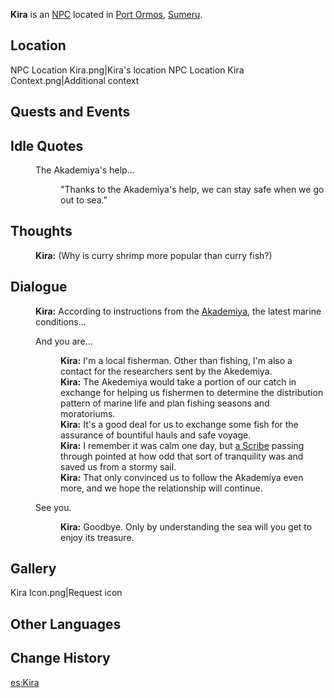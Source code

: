 {{Character Infobox
|type             = NPC
|image            = NPC Kira.png
|realname         = 
|region           = Sumeru
|affiliation      = 
|title            = Fisherman

|ancestry         = <!-- Clan/family -->
|father           = 
|mother           = 
|spouse           = 
|sibling          = 
|child            = 
|relative         = 

|voiceEN          = 
|voiceCN          = 
|voiceJP          = 
|dialoguereward   = 
}}
'''Kira''' is an [[NPC]] located in [[Port Ormos]], [[Sumeru]].
<!--
Following a certain dialogue branch for the first time gives the player AMOUNT_AS_WORD [[Item]].
-->
==Location==
<gallery>
NPC Location Kira.png|Kira's location
NPC Location Kira Context.png|Additional context
</gallery>
<!--
==Profile==
''(To be added.)''

===Personality===
''(To be added.)''

===Appearance===
''(To be added.)''
-->
==Quests and Events==
{{Quests and Events}}

==Idle Quotes==
{{Dialogue start}}
: {{DIcon|Idle}} The Akademiya's help...
:: {{A|VO Kira 01.ogg}} "Thanks to the Akademiya's help, we can stay safe when we go out to sea."
{{Dialogue end}}

==Thoughts==
{{All Schemes to Know Explanation|name=Kira}}
{{Dialogue start}}
:{{A|VO Kira All Schemes to Know 01.ogg}} '''Kira:''' (Why is curry shrimp more popular than curry fish?)
{{Dialogue end}}

==Dialogue==
{{Dialogue start}}
:'''Kira:''' According to instructions from the [[Akademiya]], the latest marine conditions...
:{{DIcon}} And you are...
::'''Kira:''' I'm a local fisherman. Other than fishing, I'm also a contact for the researchers sent by the Akedemiya.
::'''Kira:''' The Akedemiya would take a portion of our catch in exchange for helping us fishermen to determine the distribution pattern of marine life and plan fishing seasons and moratoriums.
::'''Kira:''' It's a good deal for us to exchange some fish for the assurance of bountiful hauls and safe voyage.
::'''Kira:''' I remember it was calm one day, but [[Alhaitham|a Scribe]] passing through pointed at how odd that sort of tranquility was and saved us from a stormy sail.
::'''Kira:''' That only convinced us to follow the Akademiya even more, and we hope the relationship will continue.
:{{DIcon}} See you.
::'''Kira:''' Goodbye. Only by understanding the sea will you get to enjoy its treasure.
{{Dialogue end}}
<!--
==Trivia==
* 
-->
==Gallery==
<gallery>
Kira Icon.png|Request icon
</gallery>

==Other Languages==
{{Other Languages
|default_hidden = 1
|en      = Kira
|zhs     = 奇拉
|zhs_rm  = Qílā
|zht     = 奇拉
|zht_rm  = Qílā
|ja      = キラ
|ja_rm   = Kira
|ko      = 키라
|ko_rm   = Kira
|es      = Kira
|fr      = Kira
|ru      = Кира
|th      = Kira
|vi      = Kira
|de      = Kira
|id      = Kira
|pt      = Kira
|tr      = Kira
|it      = Kira
}}

==Change History==
{{Change History|3.0}}
<!--
==References==
{{Reflist}}
-->

[[es:Kira]]